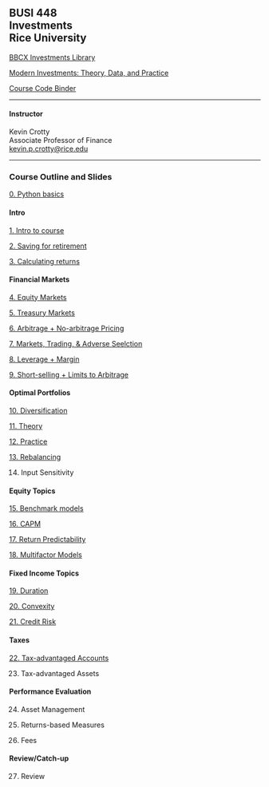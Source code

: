 ## BUSI 448<br>Investments<br>Rice University


[BBCX Investments Library](http://bbcx-investments.com)

[Modern Investments: Theory, Data, and Practice](http://mi.bbcx-investments.com/index.html)

[Course Code Binder](https://mybinder.org/v2/gh/kpcrotty/busi448_binder/HEAD)

<hr>

#### Instructor

Kevin Crotty<br>
Associate Professor of Finance<br>
<a href="mailto:kevin.p.crotty@rice.edu">kevin.p.crotty@rice.edu</a>

<hr>

### Course Outline and Slides

[0. Python basics](./busi448/python_basics.html)

#### Intro

[1. Intro to course](./busi448/01_intro.html)

[2. Saving for retirement](./busi448/02_saving.html)

[3. Calculating returns](./busi448/03_returns.html)

#### Financial Markets

[4. Equity Markets](./busi448/04_stocks.html)

[5. Treasury Markets](./busi448/05_treasuries.html)

[6. Arbitrage + No-arbitrage Pricing](./busi448/06_arbitrage.html)

[7. Markets, Trading, & Adverse Seelction](./busi448/07_markets.html)

[8. Leverage + Margin](./busi448/08_leverage.html)

[9. Short-selling + Limits to Arbitrage](./busi448/09_shorting.html)

#### Optimal Portfolios

[10. Diversification](./busi448/10_diversification.html)

[11. Theory](./busi448/11_portfolios_theory.html)

[12. Practice](./busi448/12_portfolios_practice.html)

[13. Rebalancing](./busi448/13_rebalancing.html)

14. Input Sensitivity
<!-- [14. Input Sensitivity](./busi448/14_inpu_sensitivity.html) -->

#### Equity Topics

[15. Benchmark models](./busi448/15_mkt_model_regression.html)

[16. CAPM](./busi448/16_capm.html)

[17. Return Predictability](./busi448/17_predictability.html)

[18. Multifactor Models](./busi448/18_multifactor_models.html)

#### Fixed Income Topics

[19. Duration](./busi448/19_duration.html)

[20. Convexity](./busi448/20_convexity.html)

[21. Credit Risk](./busi448/21_credit_risk.html)

#### Taxes

[22. Tax-advantaged Accounts](./busi448/22_tax_advantaged_accts.html)

23. Tax-advantaged Assets
<!-- [23. Tax-advantaged Assets](./busi448/trading_securities.html) -->

#### Performance Evaluation

24. Asset Management
<!-- [24. Asset Management](./busi448/trading_securities.html) -->

25. Returns-based Measures
<!-- [25. Returns-based Measures](./busi448/trading_securities.html) -->

26. Fees
<!-- [26. Fees](./busi448/trading_securities.html) -->

#### Review/Catch-up

27. Review
<!-- [27. Review](./busi448/trading_securities.html) -->